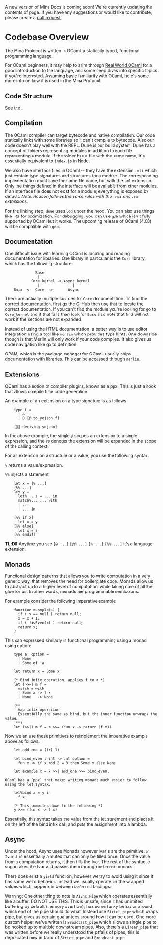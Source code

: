 
<Alert kind="note">

A new version of Mina Docs is coming soon! We're currently updating the contents of page. If you have any suggestions or would like to contribute, please create a [pull request](https://github.com/MinaProtocol/docs).

</Alert>

# Codebase Overview

The Mina Protocol is written in OCaml, a statically typed, functional programming language.

For OCaml beginners, it may help to skim through [Real World OCaml](https://realworldocaml.org/) for a good introduction to the language, and some deep dives into specific topics if you're interested.
Assuming basic familiarity with OCaml, here's some more info on how it is used in the Mina Protocol.

## Code Structure

See the <DocLink copy="Repository Structure page" url="/node-developers/directory-structure" />.

## Compilation

The OCaml compiler can target bytecode and native compilation. Our code statically links with some libraries so it can't compile to bytecode. Also our code doesn't play well with the REPL. Dune is our build system. Dune has a concept of folders representing modules in addition to each file representing a module. If the folder has a file with the same name, it's essentially equivalent to `index.js` in Node.

We also have interface files in OCaml -- they have the extension `.mli` which just contain type signatures and structures for a module. The corresponding implementation must have the same file name, but with the `.ml` extension. Only the things defined in the interface will be available from other modules. If an interface file does not exist for a module, everything is exposed by default. _Note: Reason follows the same rules with the `.rei` and `.re` extensions._

For the linking step, `dune` uses `ldd` under the hood. You can also use things like `-O3` for optimization. For debugging, you can use `gdb` which isn't fully supported by OCaml but it works. The upcoming release of OCaml (4.08) will be compatible with `gdb`.

## Documentation

One difficult issue with learning OCaml is locating and reading documentation for libraries. One library in particular is the `Core` library, which has the following structure:

```
              Base
               |
            Core_kernel -> Async_kernel
               |               |
    Unix  <-  Core  ->       Async
```

There are actually multiple sources for `Core` documentation. To find the correct documentation, first go the GitHub then use that to locate the correct documentation. If you can't find the module you're looking for go to `Core_kernel` and if that fails then look for `Base` also note that find will not work if the sections are not expanded.

Instead of using the HTML documentation, a better way is to use editor integration using a tool like `merlin` which provides type hints. One downside though is that Merlin will only work if your code compiles. It also gives us code navigation like go to definition.

OPAM, which is the package manager for OCaml. usually ships documentation with libraries. This can be accessed through `merlin`.

## Extensions

OCaml has a notion of compiler plugins, known as a ppx. This is just a hook that allows compile time code generation.

An example of an extension on a type signature is as follows

```
    type t =
      | A
      | B [@ to_yojson f]

    [@@ deriving yojson]
```

In the above example, the single `@` scopes an extension to a single expression, and the `@@` denotes the extension will be expanded in the scope of the calling context.

For an extension on a structure or a value, you use the following syntax.

`%` returns a value/expression.

`%%` injects a statement

```
    let x = [% ...]
    [%% ...]
    let y =
      let%... z = ... in
      match%... ... with
      | ...
      | ... in

    [%% if x]
      let x = y
    [%% else]
      let x = z
    [%% endif]
```

**TL;DR** Anytime you see `[@ ...]` `[@@ ...]` `[% ...]` `[%% ...]` it's a language extension.

## Monads

Functional design patterns that allows you to write computation in a very generic way, that removes the need for boilerplate code. Monads allow us to abstract up to a higher level of computation, while taking care of all the glue for us. In other words, monads are programmable semicolons.

For example consider the following imperative example:

```
    function example(x) {
      if ( x == null ) return null;
      x = x + 1;
      if ( !isEven(x) ) return null;
      return x;
    }
```

This can expressed similarly in functional programming using a monad, using option:

```
    type a' option =
      | None
      | Some of 'a

    let return x = Some x

    (* Bind infix operation, applies f to m *)
    let (>>=) m f =
      match m with
      | Some x -> f x
      | None   -> None

    (**
      Map infix operation
      Essentially the same as bind, but the inner function unwraps the value.
     **)
    let (>>|) m f = m >>= (fun x -> return (f x))
```

Now we an use these primitives to reimplement the imperative example above as follows.

```
    let add_one = ((+) 1)

    let bind_even : int -> int option =
      fun x -> if x mod 2 = 0 then Some x else None

    let example x = x >>| add_one >>= bind_even;

OCaml has a `ppx` that makes writing monads much easier to follow, using the let syntax.

    let%bind x = y in
      f x

    (* This compiles down to the following *)
    y >>= (fun x -> f x)
```

Essentially, this syntax takes the value from the let statement and places it on the left of the bind infix call, and puts the assignment into a lambda.

## Async

Under the hood, Async uses Monads however Ivar's are the primitive. `a' Ivar.t` is essentially a mutex that can only be filled once. Once the value from a computation returns, it then fills the Ivar. The rest of the syntactic sugar takes the Ivar and passes them through `Deferred` monads.

There does exist a `yield` function, however we try to avoid using it since it has some weird behavior. Instead we usually operate on the wrapped values which happens in between `Deferred` bindings.

Warning: One other thing to note is `Async.Pipe` which operates essentially like a buffer. DO NOT USE THIS. This is unsafe, since it has unlimited buffering by default (memory overflow), has some funky behavior around which end of the pipe should do what. Instead use `Strict_pipe` which wraps pipe, but gives us certain guarantees around how it can be used. One more custom helper we've written is `Broadcast_pipe` which allows a single pipe to be hooked up to multiple downstream pipes. Also, there's a `Linear_pipe` that was written before we really understood the pitfalls of pipes, this is deprecated now in favor of `Strict_pipe` and `Broadcast_pipe`
